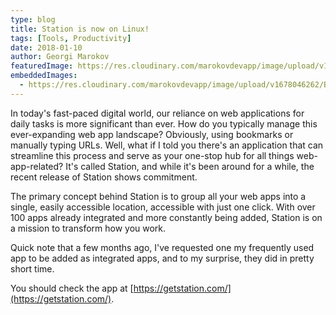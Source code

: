 ```yaml
---
type: blog
title: Station is now on Linux!
tags: [Tools, Productivity]
date: 2018-01-10
author: Georgi Marokov
featuredImage: https://res.cloudinary.com/marokovdevapp/image/upload/v1678046262/Blogs/station-on-linux/station-cover-picture_r6q0ii.png
embeddedImages:
  - https://res.cloudinary.com/marokovdevapp/image/upload/v1678046262/Blogs/station-on-linux/Screenshot-from-2018-10-16-10-01-24-1024x576_gsslmf.png
---
```


In today's fast-paced digital world, our reliance on web applications for daily tasks is more significant than ever. How
do you typically manage this ever-expanding web app landscape? Obviously, using bookmarks or manually typing URLs. Well,
what if I told you there's an application that can streamline this process and serve as your one-stop hub for all things
web-app-related? It's called Station, and while it's been around for a while, the recent release of Station shows
commitment.

The primary concept behind Station is to group all your web apps into a single, easily accessible location, accessible
with just one click. With over 100 apps already integrated and more constantly being added, Station is on a mission to
transform how you work.

Quick note that a few months ago, I've requested one my frequently used app to be added as integrated apps, and to my
surprise, they did in pretty short time.

You should check the app at [https://getstation.com/](https://getstation.com/).

<GatsbyImage alt="Station in app" image={props.embedded.image1} />
